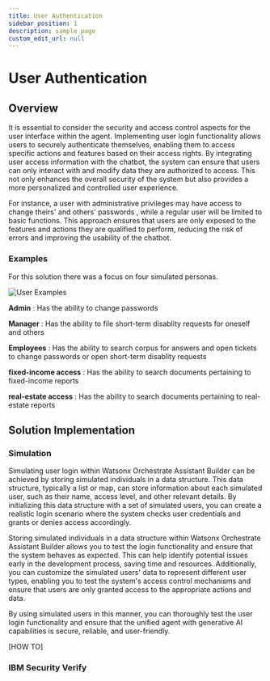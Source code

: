 ```yaml
---
title: User Authentication
sidebar_position: 1
description: sample page
custom_edit_url: null
---
```


# User Authentication
<div style={{ borderBottom: '1px solid #000', marginTop: '20px', marginBottom: '20px' }}></div>

## Overview
It is essential to consider the security and access control aspects for the user interface within the agent. Implementing user login functionality allows users to securely authenticate themselves, enabling them to access specific actions and features based on their access rights. By integrating user access information with the chatbot, the system can ensure that users can only interact with and modify data they are authorized to access. This not only enhances the overall security of the system but also provides a more personalized and controlled user experience.

For instance, a user with administrative privileges may have access to change theirs' and others' passwords , while a regular user will be limited to basic functions. 
This approach ensures that users are only exposed to the features and actions they are qualified to perform, reducing the risk of errors and improving the usability of the chatbot.

### **Examples**

For this solution there was a focus on four simulated personas.

![User Examples](https://media.github.ibm.com/user/386696/files/f08aec9d-0c3a-4984-8903-8f499ec14a42)

**Admin** : Has the ability to change passwords

**Manager** : Has the ability to file short-term disablity requests for oneself and others

**Employees** : Has the ability to search corpus for answers and open tickets to change passwords or open short-term disablity requests

**fixed-income access** : Has the ability to search documents pertaining to fixed-income reports

**real-estate access** : Has the ability to search documents pertaining to real-estate reports

## Solution Implementation

### **Simulation**
Simulating user login within Watsonx Orchestrate Assistant Builder can be achieved by storing simulated individuals in a data structure. This data structure, typically a list or map, can store information about each simulated user, such as their name, access level, and other relevant details. By initializing this data structure with a set of simulated users, you can create a realistic login scenario where the system checks user credentials and grants or denies access accordingly.

Storing simulated individuals in a data structure within Watsonx Orchestrate Assistant Builder allows you to test the login functionality and ensure that the system behaves as expected. This can help identify potential issues early in the development process, saving time and resources. Additionally, you can customize the simulated users' data to represent different user types, enabling you to test the system's access control mechanisms and ensure that users are only granted access to the appropriate actions and data.

By using simulated users in this manner, you can thoroughly test the user login functionality and ensure that the unified agent with generative AI capabilities is secure, reliable, and user-friendly.

[HOW TO]
### **IBM Security Verify**